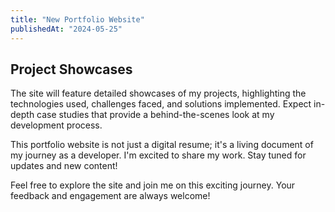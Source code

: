 ```yaml
---
title: "New Portfolio Website"
publishedAt: "2024-05-25"
---
```


## Project Showcases

The site will feature detailed showcases of my projects, highlighting the technologies used, challenges faced, and solutions implemented. Expect in-depth case studies that provide a behind-the-scenes look at my development process.

This portfolio website is not just a digital resume; it's a living document of my journey as a developer. I'm excited to share my work. Stay tuned for updates and new content!

Feel free to explore the site and join me on this exciting journey. Your feedback and engagement are always welcome!
